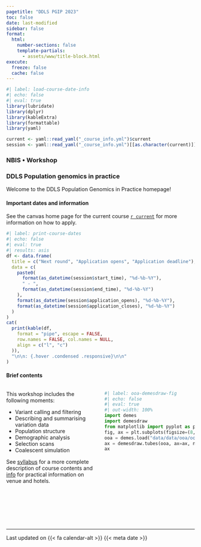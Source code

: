 ```yaml
---
pagetitle: "DDLS PGIP 2023"
toc: false
date: last-modified
sidebar: false
format:
  html:
    number-sections: false
    template-partials:
      - assets/www/title-block.html
execute:
  freeze: false
  cache: false
---
```


<!-- markdownlint-disable MD041 -->

```r
#| label: load-course-date-info
#| echo: false
#| eval: true
library(lubridate)
library(dplyr)
library(kableExtra)
library(formattable)
library(yaml)

current <- yaml::read_yaml("_course_info.yml")$current
session <- yaml::read_yaml("_course_info.yml")[[as.character(current)]]
```

### NBIS • Workshop

### DDLS Population genomics in practice

Welcome to the DDLS Population Genomics in Practice homepage!

#### Important dates and information

See the canvas home page for the current course [`r current`](`r
session$canvas_home_page`) for more information on how to apply.

```r
#| label: print-course-dates
#| echo: false
#| eval: true
#| results: asis
df <- data.frame(
  title = c("Next round", "Application opens", "Application deadline"),
  data = c(
    paste0(
      format(as_datetime(session$start_time), "%d-%b-%Y"),
      " - ",
      format(as_datetime(session$end_time), "%d-%b-%Y")
    ),
    format(as_datetime(session$application_opens), "%d-%b-%Y"),
    format(as_datetime(session$application_closes), "%d-%b-%Y")
  )
)
cat(
  print(kable(df,
    format = "pipe", escape = FALSE,
    row.names = FALSE, col.names = NULL,
    align = c("l", "c")
  )),
  "\n\n: {.hover .condensed .responsive}\n\n"
)
```

#### Brief contents

:::: {.columns}

::: {.column width="50%"}

This workshop includes the following moments:

- Variant calling and filtering
- Describing and summarising variation data
- Population structure
- Demographic analysis
- Selection scans
- Coalescent simulation

See [syllabus](syllabus.qmd) for a more complete description of course
contents and [info](info.qmd) for practical information on venue and
hotels.

:::

::: {.column width="50%"}

<!-- markdownlint-disable MD013 -->

```python
#| label: ooa-demesdraw-fig
#| echo: false
#| eval: true
#| out-width: 100%
import demes
import demesdraw
from matplotlib import pyplot as plt
fig, ax = plt.subplots(figsize=(8, 6))
ooa = demes.load("data/data/ooa/ooa.demes.yaml")
ax = demesdraw.tubes(ooa, ax=ax, num_lines_per_migration=6, seed=32)
ax
```
<!-- markdownlint-enable MD013 -->

:::

::::

<br>

![](assets/logos/nbis-scilifelab.svg){height="1.2em"}

<br>

---

::: {.landing-update}

::: {.smallest}

Last updated on {{< fa calendar-alt >}} {{< meta date >}}

:::

:::

<!-- markdownlint-enable MD041 -->
